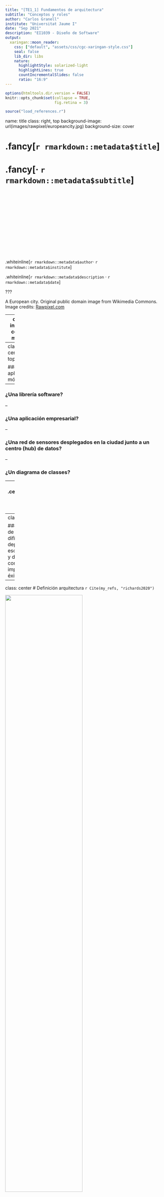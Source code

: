```yaml
---
title: "[TE1_1] Fundamentos de arquitectura"
subtitle: "Conceptos y roles"
author: "Carlos Granell"
institute: "Universitat Jaume I"
date: "Sep 2021" 
description: "EI1039 - Diseño de Software"
output:
  xaringan::moon_reader:
    css: ["default", "assets/css/cgc-xaringan-style.css"]
    seal: false
    lib_dir: libs
    nature:
      highlightStyle: solarized-light
      highlightLines: true
      countIncrementalSlides: false
      ratio: "16:9"
---
```


```r
options(htmltools.dir.version = FALSE)
knitr::opts_chunk$set(collapse = TRUE,
                      fig.retina = 3)
```

```r
source("load_references.r")
```

name: title
class: right, top
background-image: url(images/rawpixel/europeancity.jpg)
background-size: cover



# .fancy[`r rmarkdown::metadata$title`]

# .fancy[&#183; `r rmarkdown::metadata$subtitle`]

<br/><br/><br/><br/><br/><br/><br/><br/><br/><br/><br/><br/>


.whiteinline[`r rmarkdown::metadata$author`&#183; `r rmarkdown::metadata$institute`]

.whiteinline[`r rmarkdown::metadata$description` &#183; `r rmarkdown::metadata$date`]


???

A European city. Original public domain image from Wikimedia Commons.
Image credits: [Rawpixel.com](https://www.rawpixel.com/image/3285415/free-photo-image-city-architecture-apartment-building)


---
class: inverse, center, middle

# ¿Qué es una arquitectura de software?

---
class: center, top


### ¿Una aplicación móvil?

--

### ¿Una librería software?

--

### ¿Una aplicación empresarial?

--

### ¿Una red de sensores desplegados en la ciudad junto a un centro (hub) de datos?

--

### ¿Un diagrama de classes?

---
# .center[Arquitectura de software `r Cite(my_refs, "fowler2003")`]

>  .large[Architecture is about the important stuff. Whatever that is.]

<br/>

>  .large[Architecture is a social construct, a shared understanding of the system. It doesn't depend on the software, but on what part of the software is considered important by group consensus.] 

.right[Ralph Johnson]

---
class: center, middle

### .fat[Arquitectura de software es algo difícil de definir, depende del escenario/proyecto, y de lo que se considera importante para el éxito del proyecto]



---
class: center
# Definición arquitectura `r Cite(my_refs, "richards2020")`

<img src="images/FundamentalsSoftwareArquitecture01.png" width="70%"/>

???

Image credits: `r Cite(my_refs, "richards2020")`

---
class: inverse, center, middle

# Estructura 

## tipo de estilo(s) de arquitectura, como por capas, microservicios, etc.

---
class: center
# Definición arquitectura

<img src="images/FundamentalsSoftwareArquitecture02.png" width="70%"/>

???

Image credits: `r Cite(my_refs, "richards2020")`


---
class: inverse, center, middle

# Características de la arquitectura 

## criterios/requisitos para el funcionamiento correcto del sistema (ortogonal a la funcionalidad)


---
class: center
# Definición arquitectura

<img src="images/FundamentalsSoftwareArquitecture03.png" width="70%"/>

???

Image credits: `r Cite(my_refs, "richards2020")`

---
class: inverse, center, middle

# Decisiones de la arquitectura 

## reglas/restricciones del sistema, i.e., que se puede y no se puede hacer


---
class: center
# Definición arquitectura

<img src="images/FundamentalsSoftwareArquitecture04.png" width="70%"/>

???

Image credits: `r Cite(my_refs, "richards2020")`

---
class: inverse, center, middle

# Principios de diseño 

## guías, recomendaciones o preferencias (en vez de _reglas tajantes_ como las decisiones)

---
class: center
# Definición arquitectura

<img src="images/FundamentalsSoftwareArquitecture05.png" width="70%"/>

???

Image credits: `r Cite(my_refs, "richards2020")`


---
background-image: url(images/rawpixel/architect.jpg)
background-size: cover

???

Home Decor Renovation Style Architecture Building
Image by [rawpixel.com](https://www.rawpixel.com/image/65068/)



---
class: inverse, center, middle

# ¿Qué tareas lleva a cabo un/a arquitecto/a de software?


---
class: center
# Arquitecto vs. diseñador/desarrollador

<img src="images/FundamentalsSoftwareArquitecture06.png" width="60%"/>

???

A developer’s early career focuses on expanding the top of the pyramid, to build experience and expertise.
Image credits: `r Cite(my_refs, "richards2020")`


---
class: center
# Arquitecto vs. diseñador/desarrollador

<img src="images/FundamentalsSoftwareArquitecture07.png" width="55%"/>

???

What someone knows is technical depth, and how much someone knows is technical breadth
Image credits: `r Cite(my_refs, "richards2020")`

---
class: center
# Arquitecto vs. diseñador/desarrollador

.pull-left[
## Arquitecto   

.acid[breadth] >> .coldinline[depth]

]

.pull-right[
## Diseñador  

.cold[depth] >> .acidinline[breadth]

]

---
class: center
# Arquitecto = .acidinline[breadth] >> .coldinline[depth]

<img src="images/FundamentalsSoftwareArquitecture08.png" width="55%"/>

???


Image credits: `r Cite(my_refs, "richards2020")`

---
class: center

# ¿Qué tareas lleva a cabo un/a arquitecto/a?

### Realizar decisiones de arquitectura y principios de diseño (guía)

--

### Analizar continuamente la arquitectura y recomendar mejoras

--

### Estar al día con (y expuesto a) las últimas tendencias

--

### Asegurarse que la implementación sigue las decisiones/principios

--

### Poseer conocimiento de negocio

--

### Poseer habilidades de comunicación, liderazgo, soft skills!

---
# .center[Resumen]


> .large[Everything in software architecture is a trade-off.]

.right[First Law of Software Architecture]

<br/>

> .large[Why is more important than how.]

.right[Second Law of Software Architecture]


---
# Referencias

```r
PrintBibliography(my_refs, start = 1, end = 2)
```
